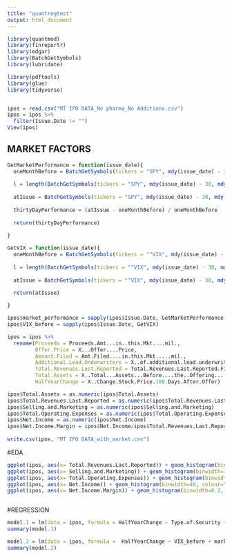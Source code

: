 ```yaml
---
title: "quantregtest"
output: html_document
---
```


```r
library(quantmod)
library(finreportr)
library(edgar)
library(BatchGetSymbols)
library(lubridate)

library(pdftools)
library(glue)
library(tidyverse)


ipos = read.csv("MT IPO DATA_No pharma_No Additions.csv")
ipos = ipos %>%
  filter(Issue.Date != "")
View(ipos)
```

## MARKET FACTORS
```r
GetMarketPerformance = function(issue_date){
  oneMonthBefore = BatchGetSymbols(tickers = "SPY", mdy(issue_date) - 30, mdy(issue_date), freq.data = 'daily')[["df.tickers"]][["price.close"]][1]
  
  l = length(BatchGetSymbols(tickers = "SPY", mdy(issue_date) - 30, mdy(issue_date), freq.data = 'daily')[["df.tickers"]][["price.close"]])
  
  atIssue = BatchGetSymbols(tickers = "SPY", mdy(issue_date) - 30, mdy(issue_date), freq.data = 'daily')[["df.tickers"]][["price.close"]][l]
  
  thirtyDayPerformance = (atIssue - oneMonthBefore) / oneMonthBefore
  
  return(thirtyDayPerformance)
  
}

GetVIX = function(issue_date){
  oneMonthBefore = BatchGetSymbols(tickers = "^VIX", mdy(issue_date) - 30, mdy(issue_date), freq.data = 'daily')[["df.tickers"]][["price.close"]][1]
  
  l = length(BatchGetSymbols(tickers = "^VIX", mdy(issue_date) - 30, mdy(issue_date), freq.data = 'daily')[["df.tickers"]][["price.close"]])
  
  atIssue = BatchGetSymbols(tickers = "^VIX", mdy(issue_date) - 30, mdy(issue_date), freq.data = 'daily')[["df.tickers"]][["price.close"]][l]

  return(atIssue)
  
}

ipos$market_performance = sapply(ipos$Issue.Date, GetMarketPerformance)
ipos$VIX_before = sapply(ipos$Issue.Date, GetVIX)

ipos = ipos %>%
  rename(Proceeds = Proceeds.Amt...in..this.Mkt....mil.,
         Offer.Price = X...Offer....Price,
         Amount.Filed = Amt.Filed....in.this.Mkt.....mil.,
         Additional.Lead.Underwriters = X..of.additional.lead.underwriters,
         Total.Revenues.Last.Reported = Total.Revenues.Last.Reported.Fiscal.Period.in.S.1..US..mil.,
         Total.Assets = X..Total...Assets...Before....the..Offering......mil.,
         HalfYearChange = X..Change.Stock.Price.180.Days.After.Offer)

ipos$Total.Assets = as.numeric(ipos$Total.Assets)
ipos$Total.Revenues.Last.Reported = as.numeric(ipos$Total.Revenues.Last.Reported)
ipos$Selling.and.Marketing = as.numeric(ipos$Selling.and.Marketing)
ipos$Total.Operating.Expenses = as.numeric(ipos$Total.Operating.Expenses)
ipos$Net.Income = as.numeric(ipos$Net.Income)
ipos$Net.Income.Margin = ipos$Net.Income/ipos$Total.Revenues.Last.Reported
  
write.csv(ipos, "MT IPO DATA_with_market.csv")


```

#EDA
```r
ggplot(ipos, aes(x= Total.Revenues.Last.Reported)) + geom_histogram(binwidth=100, colour="black", aes(y=..density.., fill=..count..), position = "stack") + theme_minimal()
ggplot(ipos, aes(x= Selling.and.Marketing)) + geom_histogram(binwidth=10, colour="black", aes(y=..density.., fill=..count..), position = "stack") + theme_minimal()
ggplot(ipos, aes(x= Total.Operating.Expenses)) + geom_histogram(binwidth=50, colour="black", aes(y=..density.., fill=..count..), position = "stack") + theme_minimal()
ggplot(ipos, aes(x= Net.Income)) + geom_histogram(binwidth=40, colour="black", aes(y=..density.., fill=..count..), position = "stack") + theme_minimal()
ggplot(ipos, aes(x= Net.Income.Margin)) + geom_histogram(binwidth=0.2, colour="black", aes(y=..density.., fill=..count..), position = "stack") + theme_minimal()



```



#REGRESSION
```r
model.1 = lm(data = ipos, formula = HalfYearChange ~ Type.of.Security + Investment.Bank..Lead.Left. + Additional.Lead.Underwriters)
summary(model.1)

model.2 = lm(data = ipos, formula =  HalfYearChange ~ VIX_before + market_performance + Total.Revenues.Last.Reported + Total.Assets + Selling.and.Marketing + Total.Operating.Expenses + Net.Income + Net.Income.Margin)
summary(model.2)


```

